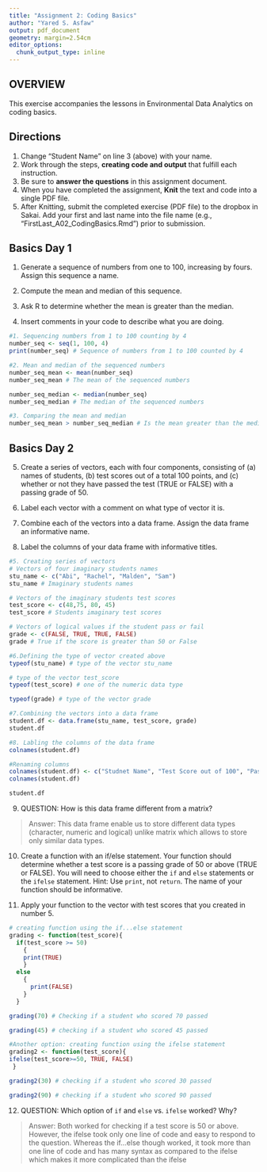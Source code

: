 ```yaml
---
title: "Assignment 2: Coding Basics"
author: "Yared S. Asfaw"
output: pdf_document
geometry: margin=2.54cm
editor_options: 
  chunk_output_type: inline
---
```


## OVERVIEW

This exercise accompanies the lessons in Environmental Data Analytics on coding basics. 

## Directions
1. Change "Student Name" on line 3 (above) with your name.
2. Work through the steps, **creating code and output** that fulfill each instruction.
3. Be sure to **answer the questions** in this assignment document.
4. When you have completed the assignment, **Knit** the text and code into a single PDF file.
5. After Knitting, submit the completed exercise (PDF file) to the dropbox in Sakai. Add your first and last name into the file name (e.g., "FirstLast_A02_CodingBasics.Rmd") prior to submission.

## Basics Day 1

1. Generate a sequence of numbers from one to 100, increasing by fours. Assign this sequence a name. 

2. Compute the mean and median of this sequence. 

3. Ask R to determine whether the mean is greater than the median. 

4. Insert comments in your code to describe what you are doing.

```r
#1. Sequencing numbers from 1 to 100 counting by 4
number_seq <- seq(1, 100, 4)
print(number_seq) # Sequence of numbers from 1 to 100 counted by 4
```

```r
#2. Mean and median of the sequenced numbers
number_seq_mean <- mean(number_seq)
number_seq_mean # The mean of the sequenced numbers 
```

```r
number_seq_median <- median(number_seq)
number_seq_median # The median of the sequenced numbers
```

```r
#3. Comparing the mean and median 
number_seq_mean > number_seq_median # Is the mean greater than the median?
```

## Basics Day 2

5. Create a series of vectors, each with four components, consisting of (a) names of students, (b) test scores out of a total 100 points, and (c) whether or not they have passed the test (TRUE or FALSE) with a passing grade of 50.

6. Label each vector with a comment on what type of vector it is.

7. Combine each of the vectors into a data frame. Assign the data frame an informative name.

8. Label the columns of your data frame with informative titles.

```r
#5. Creating series of vectors 
# Vectors of four imaginary students names
stu_name <- c("Abi", "Rachel", "Malden", "Sam")
stu_name # Imaginary students names
```

```r
# Vectors of the imaginary students test scores
test_score <- c(48,75, 80, 45)
test_score # Students imaginary test scores
```

```r
# Vectors of logical values if the student pass or fail
grade <- c(FALSE, TRUE, TRUE, FALSE) 
grade # True if the score is greater than 50 or False
```

```r
#6.Defining the type of vector created above
typeof(stu_name) # type of the vector stu_name
```

```r
# type of the vector test_score 
typeof(test_score) # one of the numeric data type
```

```r
typeof(grade) # type of the vector grade
```

```r
#7.Combining the vectors into a data frame
student.df <- data.frame(stu_name, test_score, grade)
student.df
```

```r
#8. Labling the columns of the data frame
colnames(student.df)
```

```r
#Renaming columns
colnames(student.df) <- c("Studnet Name", "Test Score out of 100", "Passed")  
colnames(student.df)
```

```r
student.df
```
9. QUESTION: How is this data frame different from a matrix?

> Answer: This data frame enable us to store different data types (character, numeric and logical) unlike matrix which allows to store only similar data types. 

10. Create a function with an if/else statement. Your function should determine whether a test score is a passing grade of 50 or above (TRUE or FALSE). You will need to choose either the `if` and `else` statements or the `ifelse` statement. Hint: Use `print`, not `return`. The name of your function should be informative.

11. Apply your function to the vector with test scores that you created in number 5. 

```r
# creating function using the if...else statement
grading <- function(test_score){
  if(test_score >= 50) 
    {
    print(TRUE)
    }
  else
    {
      print(FALSE)
    }
  }
```

```r
grading(70) # Checking if a student who scored 70 passed 
```

```r
grading(45) # checking if a student who scored 45 passed 

```

```r
#Another option: creating function using the ifelse statement
grading2 <- function(test_score){
ifelse(test_score>=50, TRUE, FALSE)
 }
```

```r
grading2(30) # checking if a student who scored 30 passed
```

```r
grading2(90) # checking if a student who scored 90 passed 
```

12. QUESTION: Which option of `if` and `else` vs. `ifelse` worked? Why?

> Answer: Both worked for checking if a test score is 50 or above. However, the ifelse took only one line of code and easy to respond to the question. Whereas the if...else though worked, it took more than one line of code and has many syntax as compared to the ifelse which makes it more complicated than the ifelse
